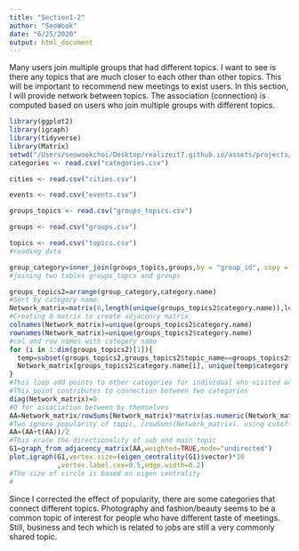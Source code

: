 ```yaml
---
title: "Section1-2"
author: "SeoWook"
date: "6/25/2020"
output: html_document
---
```

Many users join multiple groups that had different topics. 
I want to see is there any topics that are much closer to each other than other topics. This will be important to recommend new meetings to exist users.
In this section, I will provide network between topics. The association (connection) is computed based on users who join multiple groups with different topics.


```r

library(ggplot2)
library(igraph)
library(tidyverse)
library(Matrix)
setwd("/Users/seowookchoi/Desktop/realizeit7.github.io/assets/projects/DataIncubator")
categories <- read.csv("categories.csv")

cities <- read.csv("cities.csv")

events <- read.csv("events.csv")

groups_topics <- read.csv("groups_topics.csv")

groups <- read.csv("groups.csv")

topics <- read.csv("topics.csv")
#reading data

group_category=inner_join(groups_topics,groups,by = "group_id", copy = FALSE, suffix = c(".x", ".y"))
#joining two tables groups_topcs and groups

groups_topics2=arrange(group_category,category.name)
#Sort by category name
Network_matrix=matrix(0,length(unique(groups_topics2$category.name)),length(unique(groups_topics2$category.name)))
#Creating 0 matrix to create adjacency matrix
colnames(Network_matrix)=unique(groups_topics2$category.name)
rownames(Network_matrix)=unique(groups_topics2$category.name)
#col and row names with category name
for (i in 1:dim(groups_topics2)[1]){
  temp=subset(groups_topics2,groups_topics2$topic_name==groups_topics2$topic_name[i])
  Network_matrix[groups_topics2$category.name[i], unique(temp$category.name)]=Network_matrix[groups_topics2$category.name[i],unique(temp$category.name)]+1
}
#This loop add points to other categories for individual who visited one category.
#This point contributes to connection between two categories
diag(Network_matrix)=0
#0 for association between by themselves
AA=Network_matrix/rowSums(Network_matrix)*matrix(as.numeric(Network_matrix/rowSums(Network_matrix)>0.05),33,33)
#Two ignore popularity of topic, /rowSums(Network_matrix). using cutoff 0.05 to prevent too many edges
AA=(AA+t(AA))/2
#This erase the directionality of sub and main topic
G1=graph_from_adjacency_matrix(AA,weighted=TRUE,mode="undirected")
plot.igraph(G1,vertex.size=(eigen_centrality(G1)$vector)*10
            ,vertex.label.cex=0.5,edge.width=0.2)
#The size of circle is based on eigen centrality
#
```

Since I corrected the effect of popularity, there are some categories that connect different topics. Photography and fashion/beauty seems to be a common topic of interest for people who have different taste of meetings. Still, business and tech which is related to jobs are still a very commonly shared topic.
